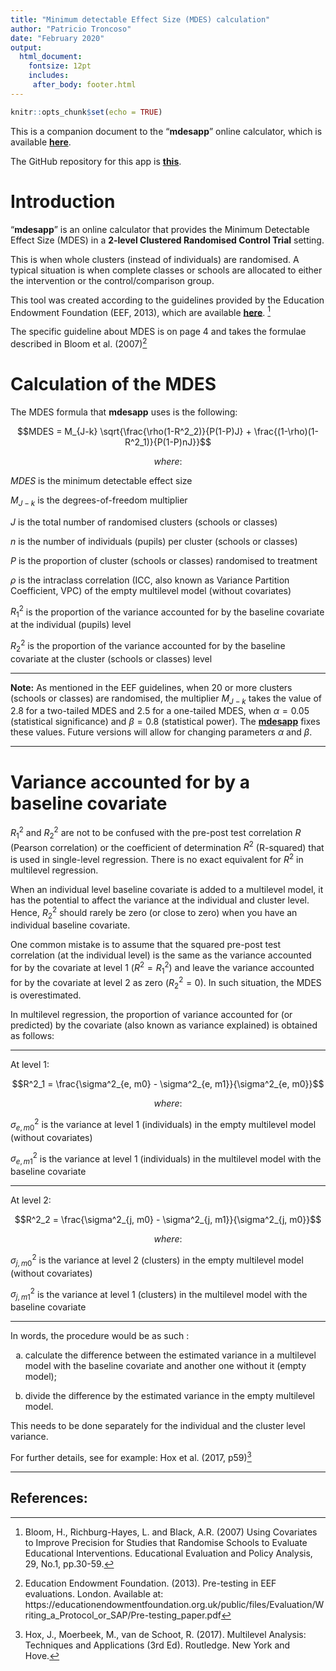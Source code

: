 ```yaml
---
title: "Minimum detectable Effect Size (MDES) calculation"
author: "Patricio Troncoso"
date: "February 2020"
output: 
  html_document:
    fontsize: 12pt
    includes:
     after_body: footer.html
---
```


```r
knitr::opts_chunk$set(echo = TRUE)
```

This is a companion document to the "**mdesapp**" online calculator, which is available [**here**](https://patricio-troncoso.shinyapps.io/mdesapp/).

The GitHub repository for this app is [**this**](https://github.com/patroncos/mdesapp).

# Introduction

"**mdesapp**" is an online calculator that provides the Minimum Detectable Effect Size (MDES) in a **2-level Clustered Randomised Control Trial** setting.

This is when whole clusters (instead of individuals) are randomised.
A typical situation is when complete classes or schools are allocated to either the intervention or the control/comparison group.

This tool was created according to the guidelines provided by the Education Endowment Foundation (EEF, 2013), which are available [**here**](https://educationendowmentfoundation.org.uk/public/files/Evaluation/Writing_a_Protocol_or_SAP/Pre-testing_paper.pdf). [^1]

The specific guideline about MDES is on page 4 and takes the formulae described in Bloom et al. (2007)[^2]

# Calculation of the MDES

The MDES formula that **mdesapp** uses is the following:

$$MDES = M_{J-k} \sqrt{\frac{\rho(1-R^2_2)}{P(1-P)J} + \frac{(1-\rho)(1-R^2_1)}{P(1-P)nJ}}$$

$$where:$$

$MDES$ is the minimum detectable effect size

$M_{J-k}$ is the degrees-of-freedom multiplier

$J$ is the total number of randomised clusters (schools or classes)

$n$ is the number of individuals (pupils) per cluster (schools or classes)

$P$ is the proportion of cluster (schools or classes) randomised to treatment

$\rho$ is the intraclass correlation (ICC, also known as Variance Partition Coefficient, VPC) of the empty multilevel model (without covariates)

$R^2_1$ is the proportion of the variance accounted for by the baseline covariate at the individual (pupils) level

$R^2_2$ is the proportion of the variance accounted for by the baseline covariate at the cluster (schools or classes) level

***

**Note:** As mentioned in the EEF guidelines, when 20 or more clusters (schools or classes) are randomised, the multiplier $M_{J-k}$ takes the value of 2.8 for a two-tailed MDES and 2.5 for a one-tailed MDES, when $\alpha = 0.05$ (statistical significance) and $\beta = 0.8$ (statistical power). The [**mdesapp**](https://patricio-troncoso.shinyapps.io/mdesapp/) fixes these values. Future versions will allow for changing parameters $\alpha$ and $\beta$.  

***

# Variance accounted for by a baseline covariate


$R^2_1$ and $R^2_2$ are not to be confused with the pre-post test correlation $R$ (Pearson correlation) or the coefficient of determination $R^2$ (R-squared) that is used in single-level regression. There is no exact equivalent for $R^2$ in multilevel regression.

When an individual level baseline covariate is added to a multilevel model, it has the potential to affect the variance at the individual and cluster level. Hence, $R^2_2$ should rarely be zero (or close to zero) when you have an individual baseline covariate.

One common mistake is to assume that the squared pre-post test correlation (at the individual level) is the same as the variance accounted for by the covariate at level 1 ($R^2=R^2_1$) and leave the variance accounted for by the covariate at level 2 as zero ($R^2_2=0$). In such situation, the MDES is overestimated.

In multilevel regression, the proportion of variance accounted for (or predicted) by the covariate (also known as variance explained) is obtained as follows: 

***

At level 1: 

$$R^2_1 = \frac{\sigma^2_{e, m0} - \sigma^2_{e, m1}}{\sigma^2_{e, m0}}$$

$$where:$$

$\sigma^2_{e, m0}$ is the variance at level 1 (individuals) in the empty multilevel model (without covariates)

$\sigma^2_{e, m1}$ is the variance at level 1 (individuals) in the multilevel model with the baseline covariate

***

At level 2: 

$$R^2_2 = \frac{\sigma^2_{j, m0} - \sigma^2_{j, m1}}{\sigma^2_{j, m0}}$$

$$where:$$

$\sigma^2_{j, m0}$ is the variance at level 2 (clusters) in the empty multilevel model (without covariates)

$\sigma^2_{j, m1}$ is the variance at level 1 (clusters) in the multilevel model with the baseline covariate


***

In words, the procedure would be as such :

a) calculate the difference between the estimated variance in a multilevel model with the baseline covariate and another one without it (empty model); 

b) divide the difference by the estimated variance in the empty multilevel model.

This needs to be done separately for the individual and the cluster level variance. 

For further details, see for example: Hox et al. (2017, p59)[^3]

***

## References:


[^1]: Bloom, H., Richburg-Hayes, L. and Black, A.R. (2007) Using Covariates to Improve Precision for Studies that Randomise Schools to Evaluate Educational Interventions. Educational Evaluation and Policy Analysis, 29, No.1, pp.30-59.

[^2]: Education Endowment Foundation. (2013). Pre-testing in EEF evaluations. London. Available at: https://educationendowmentfoundation.org.uk/public/files/Evaluation/Writing_a_Protocol_or_SAP/Pre-testing_paper.pdf

[^3]: Hox, J., Moerbeek, M., van de Schoot, R. (2017). Multilevel Analysis: Techniques and Applications (3rd Ed). Routledge. New York and Hove.